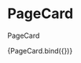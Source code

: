 
<Meta title="components/molecules/PageCard" decorators={[withDesign]} />

# PageCard

PageCard

<Canvas>
  <Story
    name="PageCard"
    parameters={{
      design: {
        type: 'figma',
        url: '',
      },
    }}
    args={{
      pageColor: 'red',
      title: 'Lorem ipsum dolor sit amet, consectetur adipiscing elit.',
    }}
  >
    {PageCard.bind({})}
  </Story>
</Canvas>

<ArgsTable of={PageCard} />
